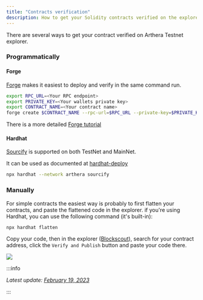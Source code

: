 ```yaml
---
title: "Contracts verification"
description: How to get your Solidity contracts verified on the explorer?
---
```


There are several ways to get your contract verified on Arthera Testnet explorer.

### Programmatically

#### Forge

[Forge](https://book.getfoundry.sh/reference/forge/forge-create) makes it easiest to deploy and verify in the same command run.

```bash
export RPC_URL=<Your RPC endpoint>
export PRIVATE_KEY=<Your wallets private key>
export CONTRACT_NAME=<Your contract name>
forge create $CONTRACT_NAME --rpc-url=$RPC_URL --private-key=$PRIVATE_KEY --verify --verifier blockscout --verifier-url 'https://explorer.arthera.net/api?'
```

There is a more detailed [Forge tutorial](https://book.getfoundry.sh/tutorials/solmate-nft)

#### Hardhat

[Sourcify](https://www.sourcify.dev/) is supported on both TestNet and MainNet.

It can be used as documented at [hardhat-deploy](https://github.com/wighawag/hardhat-deploy?tab=readme-ov-file#5-hardhat-sourcify)

```bash
npx hardhat --network arthera sourcify
```

### Manually

For simple contracts the easiest way is probably to first flatten your contracts, and paste the flattened code in the explorer. if you're using Hardhat, you can use the following command (it's built-in):

```bash
npx hardhat flatten
```

Copy your code, then in the explorer ([Blockscout](https://explorer.arthera.net)), search for your contract address, click the `Verify and Publish` button and paste your code there.

<img src="/img/verify-contract.png" />

:::info

_Latest update: [February 19, 2023](https://github.com/artheranet/arthera-docs)_

:::
